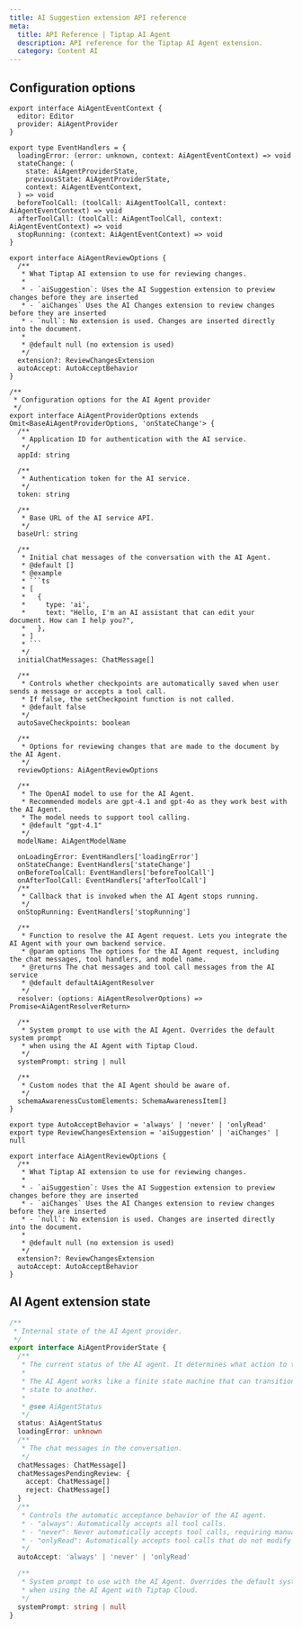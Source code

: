 ```yaml
---
title: AI Suggestion extension API reference
meta:
  title: API Reference | Tiptap AI Agent
  description: API reference for the Tiptap AI Agent extension.
  category: Content AI
---
```


## Configuration options

````tsx
export interface AiAgentEventContext {
  editor: Editor
  provider: AiAgentProvider
}

export type EventHandlers = {
  loadingError: (error: unknown, context: AiAgentEventContext) => void
  stateChange: (
    state: AiAgentProviderState,
    previousState: AiAgentProviderState,
    context: AiAgentEventContext,
  ) => void
  beforeToolCall: (toolCall: AiAgentToolCall, context: AiAgentEventContext) => void
  afterToolCall: (toolCall: AiAgentToolCall, context: AiAgentEventContext) => void
  stopRunning: (context: AiAgentEventContext) => void
}

export interface AiAgentReviewOptions {
  /**
   * What Tiptap AI extension to use for reviewing changes.
   *
   * - `aiSuggestion`: Uses the AI Suggestion extension to preview changes before they are inserted
   * - `aiChanges` Uses the AI Changes extension to review changes before they are inserted
   * - `null`: No extension is used. Changes are inserted directly into the document.
   *
   * @default null (no extension is used)
   */
  extension?: ReviewChangesExtension
  autoAccept: AutoAcceptBehavior
}

/**
 * Configuration options for the AI Agent provider
 */
export interface AiAgentProviderOptions extends Omit<BaseAiAgentProviderOptions, 'onStateChange'> {
  /**
   * Application ID for authentication with the AI service.
   */
  appId: string

  /**
   * Authentication token for the AI service.
   */
  token: string

  /**
   * Base URL of the AI service API.
   */
  baseUrl: string

  /**
   * Initial chat messages of the conversation with the AI Agent.
   * @default []
   * @example
   * ```ts
   * [
   *   {
   *     type: 'ai',
   *     text: "Hello, I'm an AI assistant that can edit your document. How can I help you?",
   *   },
   * ]
   * ```
   */
  initialChatMessages: ChatMessage[]

  /**
   * Controls whether checkpoints are automatically saved when user sends a message or accepts a tool call.
   * If false, the setCheckpoint function is not called.
   * @default false
   */
  autoSaveCheckpoints: boolean

  /**
   * Options for reviewing changes that are made to the document by the AI Agent.
   */
  reviewOptions: AiAgentReviewOptions

  /**
   * The OpenAI model to use for the AI Agent.
   * Recommended models are gpt-4.1 and gpt-4o as they work best with the AI Agent.
   * The model needs to support tool calling.
   * @default "gpt-4.1"
   */
  modelName: AiAgentModelName

  onLoadingError: EventHandlers['loadingError']
  onStateChange: EventHandlers['stateChange']
  onBeforeToolCall: EventHandlers['beforeToolCall']
  onAfterToolCall: EventHandlers['afterToolCall']
  /**
   * Callback that is invoked when the AI Agent stops running.
   */
  onStopRunning: EventHandlers['stopRunning']

  /**
   * Function to resolve the AI Agent request. Lets you integrate the AI Agent with your own backend service.
   * @param options The options for the AI Agent request, including the chat messages, tool handlers, and model name.
   * @returns The chat messages and tool call messages from the AI service
   * @default defaultAiAgentResolver
   */
  resolver: (options: AiAgentResolverOptions) => Promise<AiAgentResolverReturn>

  /**
   * System prompt to use with the AI Agent. Overrides the default system prompt
   * when using the AI Agent with Tiptap Cloud.
   */
  systemPrompt: string | null

  /**
   * Custom nodes that the AI Agent should be aware of.
   */
  schemaAwarenessCustomElements: SchemaAwarenessItem[]
}

export type AutoAcceptBehavior = 'always' | 'never' | 'onlyRead'
export type ReviewChangesExtension = 'aiSuggestion' | 'aiChanges' | null

export interface AiAgentReviewOptions {
  /**
   * What Tiptap AI extension to use for reviewing changes.
   *
   * - `aiSuggestion`: Uses the AI Suggestion extension to preview changes before they are inserted
   * - `aiChanges` Uses the AI Changes extension to review changes before they are inserted
   * - `null`: No extension is used. Changes are inserted directly into the document.
   *
   * @default null (no extension is used)
   */
  extension?: ReviewChangesExtension
  autoAccept: AutoAcceptBehavior
}
````

## AI Agent extension state

```ts
/**
 * Internal state of the AI Agent provider.
 */
export interface AiAgentProviderState {
  /**
   * The current status of the AI agent. It determines what action to take next.
   *
   * The AI Agent works like a finite state machine that can transition from one
   * state to another.
   *
   * @see AiAgentStatus
   */
  status: AiAgentStatus
  loadingError: unknown
  /**
   * The chat messages in the conversation.
   */
  chatMessages: ChatMessage[]
  chatMessagesPendingReview: {
    accept: ChatMessage[]
    reject: ChatMessage[]
  }
  /**
   * Controls the automatic acceptance behavior of the AI agent.
   * - "always": Automatically accepts all tool calls.
   * - "never": Never automatically accepts tool calls, requiring manual review.
   * - "onlyRead": Automatically accepts tool calls that do not modify the editor content.
   */
  autoAccept: 'always' | 'never' | 'onlyRead'

  /**
   * System prompt to use with the AI Agent. Overrides the default system prompt
   * when using the AI Agent with Tiptap Cloud.
   */
  systemPrompt: string | null
}
```
